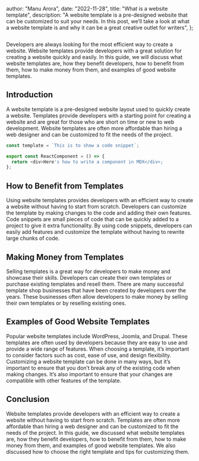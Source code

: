 
  author: "Manu Arora",
  date: "2022-11-28",
  title: "What is a website template",
  description:
    "A website template is a pre-designed website that can be customized to suit your needs. In this post, we’ll take a look at what a website template is and why it can be a great creative outlet for writers",
};


<Image
  src={banner}
  alt=""
  className="max-h-96 aspect-video object-cover object-left-top"
/>

Developers are always looking for the most efficient way to create a website. Website templates provide developers with a great solution for creating a website quickly and easily. In this guide, we will discuss what website templates are, how they benefit developers, how to benefit from them, how to make money from them, and examples of good website templates.

## Introduction

A website template is a pre-designed website layout used to quickly create a website. Templates provide developers with a starting point for creating a website and are great for those who are short on time or new to web development. Website templates are often more affordable than hiring a web designer and can be customized to fit the needs of the project.

```javascript
const template = `This is to show a code snippet`;

export const ReactComponent = () => {
  return <div>Here's how to write a component in MDX</div>;
};
```

## How to Benefit from Templates

Using website templates provides developers with an efficient way to create a website without having to start from scratch. Developers can customize the template by making changes to the code and adding their own features. Code snippets are small pieces of code that can be quickly added to a project to give it extra functionality. By using code snippets, developers can easily add features and customize the template without having to rewrite large chunks of code.

## Making Money from Templates

Selling templates is a great way for developers to make money and showcase their skills. Developers can create their own templates or purchase existing templates and resell them. There are many successful template shop businesses that have been created by developers over the years. These businesses often allow developers to make money by selling their own templates or by reselling existing ones.

## Examples of Good Website Templates

Popular website templates include WordPress, Joomla, and Drupal. These templates are often used by developers because they are easy to use and provide a wide range of features. When choosing a template, it’s important to consider factors such as cost, ease of use, and design flexibility. Customizing a website template can be done in many ways, but it’s important to ensure that you don’t break any of the existing code when making changes. It’s also important to ensure that your changes are compatible with other features of the template.

## Conclusion

Website templates provide developers with an efficient way to create a website without having to start from scratch. Templates are often more affordable than hiring a web designer and can be customized to fit the needs of the project. In this guide, we discussed what website templates are, how they benefit developers, how to benefit from them, how to make money from them, and examples of good website templates. We also discussed how to choose the right template and tips for customizing them.
